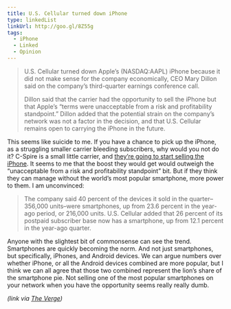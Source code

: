 ```yaml
---
title: U.S. Cellular turned down iPhone
type: linkedList
linkUrl: http://goo.gl/8Z55g
tags:
  - iPhone
  - Linked
  - Opinion
---
```


> U.S. Cellular turned down Apple’s (NASDAQ:AAPL) iPhone because it did not make sense for the company economically, CEO Mary Dillon said on the company’s third-quarter earnings conference call.
> 
> Dillon said that the carrier had the opportunity to sell the iPhone but that Apple’s “terms were unacceptable from a risk and profitability standpoint.” Dillon added that the potential strain on the company’s network was not a factor in the decision, and that U.S. Cellular remains open to carrying the iPhone in the future.

This seems like suicide to me. If you have a chance to pick up the iPhone, as a struggling smaller carrier bleeding subscribers, why would you not do it? C-Spire is a small little carrier, and [they’re going to start selling the iPhone](http://goo.gl/mhc7M). It seems to me that the boost they would get would outweigh the “unacceptable from a risk and profitability standpoint” bit. But if they think they can manage without the world’s most popular smartphone, more power to them. I am unconvinced:

> The company said 40 percent of the devices it sold in the quarter–356,000 units–were smartphones, up from 23.6 percent in the year-ago period, or 216,000 units. U.S. Cellular added that 26 percent of its postpaid subscriber base now has a smartphone, up from 12.1 percent in the year-ago quarter.

Anyone with the slightest bit of commonsense can see the trend. Smartphones are quickly becoming the norm. And not just smartphones, but specifically, iPhones, and Android devices. We can argue numbers over whether iPhone, or all the Android devices combined are more popular, but I think we can all agree that those two combined represent the lion’s share of the smartphone pie. Not selling one of the most popular smartphones on your network when you have the opportunity seems really really dumb.

_(link via [The Verge](http://goo.gl/bzB2O))_
